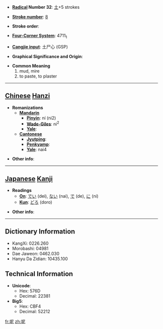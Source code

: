 * '''[[Wiktionary:Chinese radical index| Radical]] Number 32''': [[Wiktionary:Chinese radical index 土|土]]+5 strokes

* '''[[Wiktionary:Chinese total strokes index|Stroke number]]''': [[Wiktionary:Chinese total strokes index 8|8]]

* '''Stroke order''': 

* '''[[Wiktionary:Chinese four corner index|Four-Corner System]]''': 4711<sub>1</sub>

* '''[[Wiktionary:Chinese Cangjie index|Cangjie input]]''': 土尸心 (GSP)

* '''Graphical Significance and Origin''': 

* '''Common Meaning'''
*#mud, mire
*# to paste, to plaster


----

== [[Chinese]] [[Hanzi]] ==

* '''Romanizations'''
** '''[[Mandarin]]'''
*** '''[[Pinyin]]''': ní (ni2)
*** '''[[Wade-Giles]]''': ni<sup>2</sup>
*** '''[[Yale]]''': 
** '''[[Cantonese]]'''
*** '''[[Jyutping]]''':
*** '''[[Penkyamp]]''': 
*** '''[[Yale]]''': nai4

* '''Other info''': 

----

== [[Japanese]] [[Kanji]] ==

* '''Readings'''
** '''[[On]]''': [[でい]] (dei), [[ない]] (nai), [[で]] (de), [[に]] (ni)
** '''[[Kun]]''': [[どろ]] (doro)

* '''Other info''':  

----

== Dictionary Information ==

* KangXi: 0226.260
* Morobashi: 04981
* Dae Jaweon: 0462.030
* Hanyu Da Zidian: 10435.100

== Technical Information ==

* '''Unicode''':
** Hex: 576D
** Decimal: 22381
* '''Big5''':
** Hex: CBF4
** Decimal: 52212
[[fr:坭]]
[[zh:坭]]